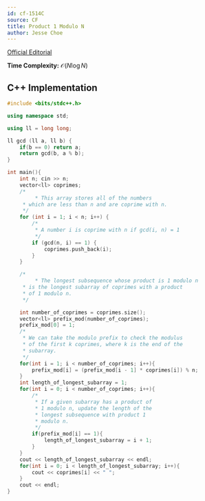 ```yaml
---
id: cf-1514C
source: CF
title: Product 1 Modulo N
author: Jesse Choe
---
```


[Official Editorial](https://codeforces.com/blog/entry/89810)


**Time Complexity:** $\mathcal{O}(N\log N)$

<LanguageSection>
<CPPSection>

## C++ Implementation

```cpp
#include <bits/stdc++.h>

using namespace std;

using ll = long long;

ll gcd (ll a, ll b) {
	if(b == 0) return a;
	return gcd(b, a % b);
}

int main(){
	int n; cin >> n;
	vector<ll> coprimes; 
	/*
         * This array stores all of the numbers 
	 * which are less than n and are coprime with n.
	 */
	for (int i = 1; i < n; i++) {
		/*
		 * A number i is coprime with n if gcd(i, n) = 1
		 */
		if (gcd(n, i) == 1) {
			coprimes.push_back(i);
		}
	}

	/*
         * The longest subsequence whose product is 1 modulo n
	 * is the longest subarray of coprimes with a product
	 * of 1 modulo n.
	 */

	int number_of_coprimes = coprimes.size();
	vector<ll> prefix_mod(number_of_coprimes);
	prefix_mod[0] = 1;
	/*
	 * We can take the modulo prefix to check the modulus
	 * of the first k coprimes, where k is the end of the
	 * subarray.
	 */
	for(int i = 1; i < number_of_coprimes; i++){
		prefix_mod[i] = (prefix_mod[i - 1] * coprimes[i]) % n;
	}
	int length_of_longest_subarray = 1;
	for(int i = 0; i < number_of_coprimes; i++){
		/* 
		 * If a given subarray has a product of 
		 * 1 modulo n, update the length of the 
		 * longest subsequence with product 1
		 * modulo n.
		 */
		if(prefix_mod[i] == 1){
			length_of_longest_subarray = i + 1;
		}
	}
	cout << length_of_longest_subarray << endl;
	for(int i = 0; i < length_of_longest_subarray; i++){
		cout << coprimes[i] << " ";
	}
	cout << endl;
}
```

</CPPSection>
</LanguageSection>
